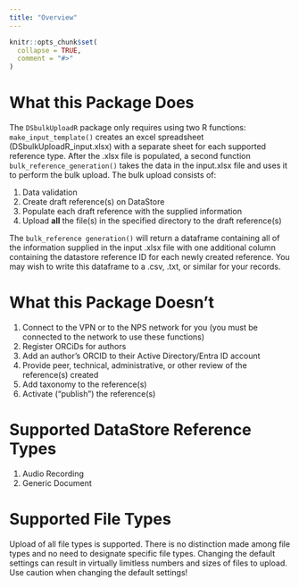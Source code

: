 ```yaml
---
title: "Overview"
---
```


```r
knitr::opts_chunk$set(
  collapse = TRUE,
  comment = "#>"
)
```

# What this Package Does

The `DSbulkUploadR` package only requires using two R functions: 
`make_input_template()` creates an excel spreadsheet (DSbulkUploadR_input.xlsx) with a separate sheet for each supported reference type. After the .xlsx file is populated, a second function `bulk_reference_generation()` takes the data in the input.xlsx file and uses it to perform the bulk upload. The bulk upload consists of:

1) Data validation
3) Create draft reference(s) on DataStore
4) Populate each draft reference with the supplied information
5) Upload **all** the file(s) in the specified directory to the draft reference(s)

The `bulk_reference generation()` will return a dataframe containing all of the information supplied in the input .xlsx file with one additional column containing the datastore reference ID for each newly created reference. You may wish to write this dataframe to a .csv, .txt, or similar for your records.

# What this Package Doesn't
1) Connect to the VPN or to the NPS network for you (you must be connected to the network to use these functions)
2) Register ORCiDs for authors
3) Add an author's ORCID to their Active Directory/Entra ID account
4) Provide peer, technical, administrative, or other review of the reference(s) created
5) Add taxonomy to the reference(s)
6) Activate ("publish") the reference(s)

# Supported DataStore Reference Types
1) Audio Recording
2) Generic Document

# Supported File Types
Upload of all file types is supported. There is no distinction made among file types and no need to designate specific file types. Changing the default settings can result in virtually limitless numbers and sizes of files to upload. Use caution when changing the default settings!

